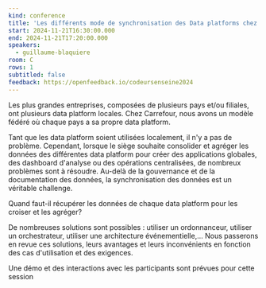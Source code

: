 ```yaml
---
kind: conference
title: 'Les différents mode de synchronisation des Data platforms chez Carrefour'
start: 2024-11-21T16:30:00.000
end: 2024-11-21T17:20:00.000
speakers:
  - guillaume-blaquiere
room: C
rows: 1
subtitled: false
feedback: https://openfeedback.io/codeursenseine2024
---
```


Les plus grandes entreprises, composées de plusieurs pays et/ou filiales, ont plusieurs data platform locales. Chez Carrefour, nous avons un modèle fédéré où chaque pays a sa propre data platform.

Tant que les data platform soient utilisées localement, il n'y a pas de problème. Cependant, lorsque le siège souhaite consolider et agréger les données des différentes data platform pour créer des applications globales, des dashboard d'analyse ou des opérations centralisées, de nombreux problèmes sont à résoudre. Au-delà de la gouvernance et de la documentation des données, la synchronisation des données est un véritable challenge.

Quand faut-il récupérer les données de chaque data platform pour les croiser et les agréger?

De nombreuses solutions sont possibles : utiliser un ordonnanceur, utiliser un orchestrateur, utiliser une architecture événementielle,...
Nous passerons en revue ces solutions, leurs avantages et leurs inconvénients en fonction des cas d'utilisation et des exigences.

Une démo et des interactions avec les participants sont prévues pour cette session
